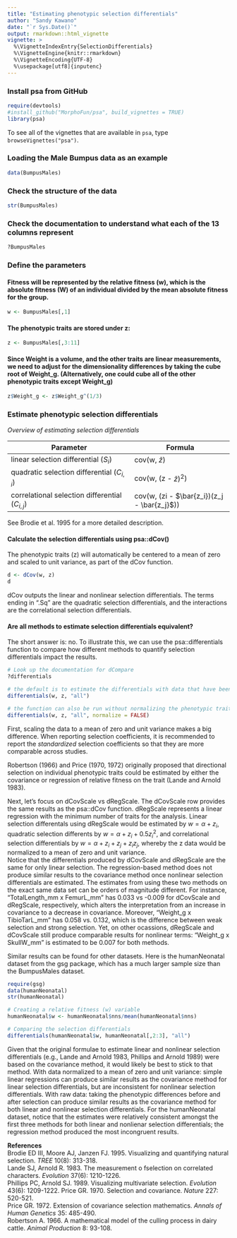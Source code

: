 ```yaml
---
title: "Estimating phenotypic selection differentials"
author: "Sandy Kawano"
date: "`r Sys.Date()`"
output: rmarkdown::html_vignette
vignette: >
  %\VignetteIndexEntry{SelectionDifferentials}
  %\VignetteEngine{knitr::rmarkdown}
  %\VignetteEncoding{UTF-8}
  %\usepackage[utf8]{inputenc}
---
```


### Install psa from GitHub
```r
require(devtools)
#install_github("MorphoFun/psa", build_vignettes = TRUE)
library(psa)
```

To see all of the vignettes that are available in `psa`, type `browseVignettes("psa")`. 

### Loading the Male Bumpus data as an example
```r
data(BumpusMales)
```

### Check the structure of the data
```r
str(BumpusMales)
```

### Check the documentation to understand what each of the 13 columns represent 
```r
?BumpusMales
```

### Define the parameters
#### Fitness will be represented by the relative fitness (w), which is the absolute fitness (W) of an individual divided by the mean absolute fitness for the group.
```r
w <- BumpusMales[,1]
```

#### The phenotypic traits are stored under z:
```r
z <- BumpusMales[,3:11]
```

#### Since Weight is a volume, and the other traits are linear measurements, we need to adjust for the dimensionality differences by taking the cube root of Weight_g. (Alternatively, one could cube all of the other phenotypic traits except Weight_g)
```r
z$Weight_g <- z$Weight_g^(1/3)
```

### Estimate phenotypic selection differentials

*Overview of estimating selection differentials*    

Parameter                                        | Formula
-------------------------------------------------|----------------------------------------
linear selection differential ($S_i$)            | cov(w, $\bar{z}$)
quadratic selection differential ($C_{i,i}$)     | cov(w, (z - $\bar{z})^2$)
correlational selection differential ($C_{i,j}$) | cov(w, (zi - $\bar{z_i})(z_j - \bar{z_j}$))

See Brodie et al. 1995 for a more detailed description.  

#### Calculate the selection differentials using psa::dCov()  
The phenotypic traits (z) will automatically be centered to a mean of zero and scaled to unit variance, as part of the dCov function.
```r
d <- dCov(w, z)
d
```
dCov outputs the linear and nonlinear selection differentials. The terms ending in ".Sq" are the quadratic selection differentials, and the interactions are the correlational selection differentials.  
  
  
#### Are all methods to estimate selection differentials equivalent?  
The short answer is: no. To illustrate this, we can use the psa::differentials function to compare how different methods to quantify selection differentials impact the results.  
```r
# Look up the documentation for dCompare
?differentials

# the default is to estimate the differentials with data that have been normalized to a mean of zero and unit variance
differentials(w, z, "all")

# the function can also be run without normalizing the phenotypic traits by setting normalize = FALSE
differentials(w, z, "all", normalize = FALSE)
```
First, scaling the data to a mean of zero and unit variance makes a big difference. When reporting selection coefficients, it is recommended to report the *standardized* selection coefficients so that they are more comparable across studies. 

Robertson (1966) and Price (1970, 1972) originally proposed that directional selection on individual phenotypic traits could be estimated by either the covariance or regression of relative fitness on the trait (Lande and Arnold 1983).  

Next, let's focus on dCovScale vs dRegScale. The dCovScale row provides the same results as the psa::dCov function. dRegScale represents a linear regression with the minimum number of traits for the analysis. Linear selection differentals using dRegScale would be estimated by $w = \alpha + z_i$, quadratic selection differents by $w = \alpha + z_i + 0.5z_i^2$, and correlational selection differentials by $w = \alpha + z_i + z_j + z_iz_j$, whereby the z data would be normalized to a mean of zero and unit variance.  
Notice that the differentials produced by dCovScale and dRegScale are the same for only linear selection. The regression-based method does not produce similar results to the covariance method once nonlinear selection differentials are estimated. The estimates from using these two methods on the exact same data set can be orders of magnitude different. For instance, "TotalLength_mm x FemurL_mm" has 0.033 vs -0.009 for dCovScale and dRegScale, respectively, which alters the interpretation from an increase in covariance to a decrease in covariance. Moreover, "Weight_g x TibioTarL_mm" has 0.058 vs. 0.132, which is the difference between weak selection and strong selection. Yet, on other ocassions, dRegScale and dCovScale still produce comparable results for nonlinear terms: "Weight_g x SkullW_mm" is estimated to be 0.007 for both methods.
  
Similar results can be found for other datasets. Here is the humanNeonatal dataset from the gsg package, which has a much larger sample size than the BumpusMales dataset.  
```r
require(gsg)
data(humanNeonatal)
str(humanNeonatal)

# Creating a relative fitness (w) variable
humanNeonatal$w <- humanNeonatal$nns/mean(humanNeonatal$nns)

# Comparing the selection differentials
differentials(humanNeonatal$w, humanNeonatal[,2:3], "all")
```

Given that the original formulae to estimate linear and nonlinear selection differentials (e.g., Lande and Arnold 1983, Phillips and Arnold 1989) were based on the covariance method, it would likely be best to stick to that method. With data normalized to a mean of zero and unit variance: simple linear regressions can produce similar results as the covariance method for linear selection differentials, but are inconsistent for nonlinear selection differentials. With raw data: taking the phenotypic differences before and after selection can produce similar results as the covariance method for both linear and nonlinear selection differentials. For the humanNeonatal dataset, notice that the estimates were relatively consistent amongst the first three methods for both linear and nonlienar selection differentials; the regression method produced the most incongruent results. 




**References**  
Brodie ED III, Moore AJ, Janzen FJ. 1995. Visualizing and quantifying natural selection. *TREE* 10(8): 313-318.   
Lande SJ, Arnold R. 1983. The measurement o fselection on correlated characters. *Evolution* 37(6): 1210-1226.  
Phillips PC, Arnold SJ. 1989. Visualizing multivariate selection. *Evolution* 43(6): 1209-1222.
Price GR. 1970. Selection and covariance. *Nature* 227: 520-521.  
Price GR. 1972. Extension of covariance selection mathematics. *Annals of Human Genetics* 35: 485-490.  
Robertson A. 1966. A mathematical model of the culling process in dairy cattle. *Animal Production* 8: 93-108.  


